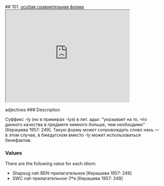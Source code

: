 ## 101. <a href =  'https://agricolamz.github.io/The_Circassian_Isoglosses_Database/101.html'>особая сравнительная форма</a><div class='box'><iframe src='https://agricolamz.github.io/The_Circassian_Isoglosses_Database/101.html' width = '400px' height = '300px'></iframe></div>adjectives
### Description

Суффикс -Iу (но в примерах -Iуэ) в лит. адыг. "указывает на то, что данного качества в предмете немного больше, чем необходимо" [Керашева 1957: 249]. Такую форму может сопровождать слово нахь — в этом случае, в бжедугском вместо -Iу может использоваться бенефактив.

### Values
There are the following value for each idiom:

* Shapsug  nah BEN-прилагательное [Керашева 1957: 249] 
* SWC  nah прилагательное-ʔʷe [Керашева 1957: 249] 


